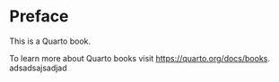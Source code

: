 # Preface {.unnumbered}

This is a Quarto book.

To learn more about Quarto books visit <https://quarto.org/docs/books>.
adsadsajsadjad